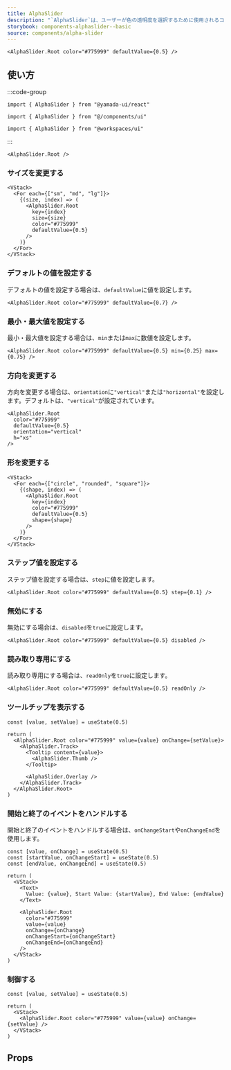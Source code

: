 ```yaml
---
title: AlphaSlider
description: "`AlphaSlider`は、ユーザーが色の透明度を選択するために使用されるコンポーネントです。"
storybook: components-alphaslider--basic
source: components/alpha-slider
---
```


```tsx preview
<AlphaSlider.Root color="#775999" defaultValue={0.5} />
```

## 使い方

:::code-group

```tsx [package]
import { AlphaSlider } from "@yamada-ui/react"
```

```tsx [alias]
import { AlphaSlider } from "@/components/ui"
```

```tsx [monorepo]
import { AlphaSlider } from "@workspaces/ui"
```

:::

```tsx
<AlphaSlider.Root />
```

### サイズを変更する

```tsx preview
<VStack>
  <For each={["sm", "md", "lg"]}>
    {(size, index) => (
      <AlphaSlider.Root
        key={index}
        size={size}
        color="#775999"
        defaultValue={0.5}
      />
    )}
  </For>
</VStack>
```

### デフォルトの値を設定する

デフォルトの値を設定する場合は、`defaultValue`に値を設定します。

```tsx preview
<AlphaSlider.Root color="#775999" defaultValue={0.7} />
```

### 最小・最大値を設定する

最小・最大値を設定する場合は、`min`または`max`に数値を設定します。

```tsx preview
<AlphaSlider.Root color="#775999" defaultValue={0.5} min={0.25} max={0.75} />
```

### 方向を変更する

方向を変更する場合は、`orientation`に`"vertical"`または`"horizontal"`を設定します。デフォルトは、`"vertical"`が設定されています。

```tsx preview
<AlphaSlider.Root
  color="#775999"
  defaultValue={0.5}
  orientation="vertical"
  h="xs"
/>
```

### 形を変更する

```tsx preview
<VStack>
  <For each={["circle", "rounded", "square"]}>
    {(shape, index) => (
      <AlphaSlider.Root
        key={index}
        color="#775999"
        defaultValue={0.5}
        shape={shape}
      />
    )}
  </For>
</VStack>
```

### ステップ値を設定する

ステップ値を設定する場合は、`step`に値を設定します。

```tsx preview
<AlphaSlider.Root color="#775999" defaultValue={0.5} step={0.1} />
```

### 無効にする

無効にする場合は、`disabled`を`true`に設定します。

```tsx preview
<AlphaSlider.Root color="#775999" defaultValue={0.5} disabled />
```

### 読み取り専用にする

読み取り専用にする場合は、`readOnly`を`true`に設定します。

```tsx preview
<AlphaSlider.Root color="#775999" defaultValue={0.5} readOnly />
```

### ツールチップを表示する

```tsx preview functional
const [value, setValue] = useState(0.5)

return (
  <AlphaSlider.Root color="#775999" value={value} onChange={setValue}>
    <AlphaSlider.Track>
      <Tooltip content={value}>
        <AlphaSlider.Thumb />
      </Tooltip>

      <AlphaSlider.Overlay />
    </AlphaSlider.Track>
  </AlphaSlider.Root>
)
```

### 開始と終了のイベントをハンドルする

開始と終了のイベントをハンドルする場合は、`onChangeStart`や`onChangeEnd`を使用します。

```tsx preview functional
const [value, onChange] = useState(0.5)
const [startValue, onChangeStart] = useState(0.5)
const [endValue, onChangeEnd] = useState(0.5)

return (
  <VStack>
    <Text>
      Value: {value}, Start Value: {startValue}, End Value: {endValue}
    </Text>

    <AlphaSlider.Root
      color="#775999"
      value={value}
      onChange={onChange}
      onChangeStart={onChangeStart}
      onChangeEnd={onChangeEnd}
    />
  </VStack>
)
```

### 制御する

```tsx preview functional
const [value, setValue] = useState(0.5)

return (
  <VStack>
    <AlphaSlider.Root color="#775999" value={value} onChange={setValue} />
  </VStack>
)
```

## Props

<PropsTable name="alpha-slider" />
